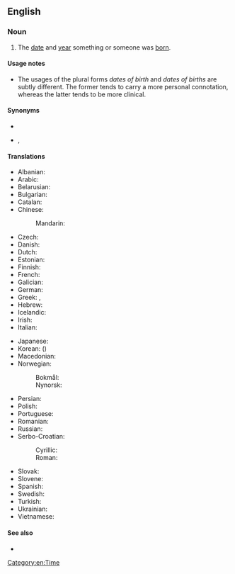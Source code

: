 {{also|date-of-birth}}

==English==

===Noun===
{{en-noun|dates of birth|dates of births}}

# The [[date]] and [[year]] something or someone was [[born]].

====Usage notes====
* The usages of the plural forms ''dates of birth'' and ''dates of births'' are subtly different. The former tends to carry a more personal connotation, whereas the latter tends to be more clinical.

====Synonyms====
* {{l|en|DOB}}
* {{l|en|birthdate}}, {{l|en|birth date}}

====Translations====
{{trans-top|date and year when something was born}}
* Albanian: {{t|sq|data e lindjes}}
* Arabic: {{t|ar|تَارِيخُ الْمِيلَادِ‎|m}}
* Belarusian: {{t|be|да́та нараджэ́ння|f}}
* Bulgarian: {{t|bg|да́та на ражда́не|f}}
* Catalan: {{t|ca|data de naixement|f}}
* Chinese:
*: Mandarin: {{t+|cmn|出生日期|tr=chūshēng rìqī|sc=Hani}}
* Czech: {{t|cs|datum narození|n}}
* Danish: {{t+|da|fødselsdato|c}}
* Dutch: {{t+|nl|geboortedatum|m}}
* Estonian: {{t|et|sünnikuupäev}}
* Finnish: {{t+|fi|syntymäaika}}
* French: {{t+|fr|date de naissance|f}}
* Galician: {{t|gl|data de nacemento|f}}
* German: {{t+|de|Geburtsdatum|n}}
* Greek: {{t|el|ημερομηνία γέννησης|f}}, {{t|el|ημερομηνία γεννήσεως|f}}
* Hebrew: {{t+|he|תַאֲרִיך לֵידָה|sc=Hebr}}
* Icelandic: {{t|is|fæðingardagur|m}}
* Irish: {{t|ga|dáta breithe|m}}
* Italian: {{t|it|data di nascita|f}}
{{trans-mid}}
* Japanese: {{t+|ja|生年月日|tr=せいねんがっぴ, seinengappi|sc=Jpan}}
* Korean: {{t+|ko|생년월일}} ({{t+|ko|生年月日}})
* Macedonian: {{t|mk|дата на раѓање|f}}
* Norwegian:
*: Bokmål: {{t|nb|fødselsdato|m}}
*: Nynorsk: {{t|nn|fødselsdato|m}}
* Persian: {{t|fa|تاریخ تولد|tr=târix-e tavallod}}
* Polish: {{t|pl|data urodzenia|f}}
* Portuguese: {{t|pt|data de nascimento|f}}
* Romanian: {{t|ro|dată de naștere}}
* Russian: {{t|ru|да́та рожде́ния|f}}
* Serbo-Croatian:
*: Cyrillic: {{t|sh|датум рођења|m|sc=Cyrl}}
*: Roman: {{t|sh|datum rođenja|m}}
* Slovak: {{t|sk|dátum narodenia|n}}
* Slovene: {{t|sl|datum rojstva|m}}
* Spanish: {{t|es|fecha de nacimiento|f}}
* Swedish: {{t+|sv|födelsedatum|n}}
* Turkish: {{t+|tr|doğum tarihi}}
* Ukrainian: {{t|uk|да́та наро́дження|f}}
* Vietnamese: {{t|vi|ngày tháng năm sinh}}
{{trans-bottom}}

{{trans-see|birthday}}

====See also====
* {{l|en|birthday}}

[[Category:en:Time]]